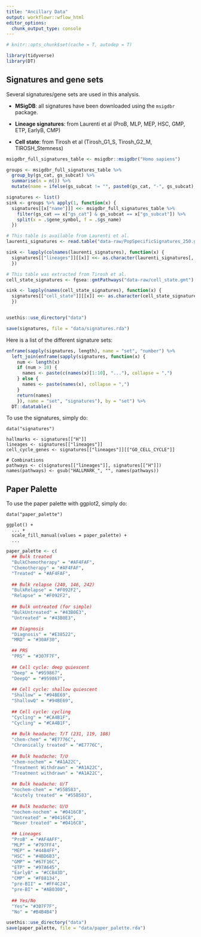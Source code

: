 ```yaml
---
title: "Ancillary Data"
output: workflowr::wflow_html
editor_options:
  chunk_output_type: console
---
```


```r
# knitr::opts_chunk$set(cache = T, autodep = T)

library(tidyverse)
library(DT)
```

## Signatures and gene sets

Several signatures/gene sets are used in this analysis.

* **MSigDB**: all signatures have been downloaded using the `msigdbr` package.

* **Lineage signatures**: from Laurenti et al (ProB, MLP, MEP, HSC, GMP, ETP, EarlyB, CMP)

* **Cell state**: from Tirosh et al (Tirosh_G1_S, Tirosh_G2_M, TIROSH_Stemness)


```r
msigdbr_full_signatures_table <- msigdbr::msigdbr("Homo sapiens")

groups <- msigdbr_full_signatures_table %>%
  group_by(gs_cat, gs_subcat) %>%
  summarise(n = n()) %>%
  mutate(name = ifelse(gs_subcat != "", paste0(gs_cat, "-", gs_subcat), gs_cat))

signatures <- list()
sink <- groups %>% apply(1, function(x) {
  signatures[[x["name"]]] <<- msigdbr_full_signatures_table %>%
    filter(gs_cat == x["gs_cat"] & gs_subcat == x["gs_subcat"]) %>%
    split(x = .$gene_symbol, f = .$gs_name)
  })

# This table is available from Laurenti et al.
laurenti_signatures <- read.table("data-raw/PopSpecificSignatures_250.gmx", header = T)

sink <- lapply(colnames(laurenti_signatures), function(x) {
  signatures[["lineages"]][[x]] <<- as.character(laurenti_signatures[, x])
  })

# This table was extracted from Tirosh et al.
cell_state_signatures <- fgsea::gmtPathways("data-raw/cell_state.gmt")

sink <- lapply(names(cell_state_signatures), function(x) {
  signatures[["cell_state"]][[x]] <<- as.character(cell_state_signatures[[x]])
  })


usethis::use_directory("data")

save(signatures, file = "data/signatures.rda")
```

Here is a list of the different signature sets:

```r
enframe(sapply(signatures, length), name = "set", "number") %>%
  left_join(enframe(sapply(signatures, function(x) {
    num <- length(x)
    if (num > 10) {
      names <- paste(c(names(x)[1:10], "..."), collapse = ",")
    } else {
      names <- paste(names(x), collapse = ",")
    }
    return(names)
    }), name = "set", "signatures"), by = "set") %>%
  DT::datatable()
```

To use the signatures, simply do:

```
data("signatures")

hallmarks <- signatures[["H"]]
lineages <- signatures[["lineages"]]
cell_cycle_genes <- signatures[["lineages"]][["GO_CELL_CYCLE"]]

# Combinations
pathways <- c(signatures[["lineages"]], signatures[["H"]])
names(pathways) <- gsub("HALLMARK_", "", names(pathways))
```


## Paper Palette

To use the paper palette with ggplot2, simply do:

```
data("paper_palette")

ggplot() +
  ... +
  scale_fill_manual(values = paper_palette) +
  ...
```

```r
paper_palette <- c(
  ## Bulk treated
  "BulkChemotherapy" = "#AF4FAF",
  "Chemotherapy" = "#AF4FAF",
  "Treated" = "#AF4FAF",
  
  ## Bulk relapse (240, 146, 242)
  "BulkRelapse" = "#F092F2",
  "Relapse" = "#F092F2",
  
  ## Bulk untreated (for simple)
  "BulkUntreated" = "#43B0E3",
  "Untreated" = "#43B0E3",

  ## Diagnosis
  "Diagnosis" = "#E38522",
  "MRD" = "#30AF30",

  ## PRS
  "PRS" = "#307F7F",
  
  ## Cell cycle: deep quiescent
  "Deep" = "#959867",
  "DeepQ" = "#959867",
  
  ## Cell cycle: shallow quiescent
  "Shallow" = "#94BE69",
  "ShallowQ" = "#94BE69",
  
  ## Cell cycle: cycling
  "Cycling" = "#CA4B1F",
  "Cycling" = "#CA4B1F",
  
  ## Bulk headache: T/T (231, 119, 108)
  "chem-chem" = "#E7776C",
  "Chronically treated" = "#E7776C",
  
  ## Bulk headache: T/U
  "chem-nochem" = "#A1A22C",
  "Treatment Withdrawn" = "#A1A22C",
  "Treatment withdrawn" = "#A1A22C",
  
  ## Bulk headache: U/T
  "nochem-chem" = "#55B583",
  "Acutely treated" = "#55B583",
  
  ## Bulk headache: U/U
  "nochem-nochem" = "#0416C8",
  "Untreated" = "#0416C8",
  "Never treated" = "#0416C8",

  ## Lineages
  "ProB" = "#AF4AFF",
  "MLP" = "#797FF4",
  "MEP" = "#44B4FF",
  "HSC" = "#4BD6B3",
  "GMP" = "#67F16C",
  "ETP" = "#97A645",
  "EarlyB" = "#CCB43D",
  "CMP" = "#F88134",
  "pre-BII" = "#FF4C24",
  "pre-BI" = "#AB0300",
  
  ## Yes/No
  "Yes"= "#307F7F",
  "No" = "#B4B4B4")

usethis::use_directory("data")
save(paper_palette, file = "data/paper_palette.rda")
```

